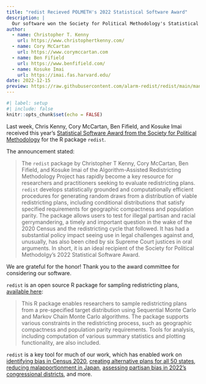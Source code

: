 ```yaml
---
title: "redist Recieved POLMETH's 2022 Statistical Software Award"
description: |
  Our software won the Society for Political Methodology's Statistical Software Award.
author:
  - name: Christopher T. Kenny
    url: https://www.christophertkenny.com/
  - name: Cory McCartan
    url: https://www.corymccartan.com
  - name: Ben Fifield
    url: https://www.benfifield.com/
  - name: Kosuke Imai
    url: https://imai.fas.harvard.edu/
date: 2022-12-15
preview: https://raw.githubusercontent.com/alarm-redist/redist/main/man/figures/logo.png
---
```



```r
#| label: setup
#| include: false
knitr::opts_chunk$set(echo = FALSE)
```


Last week, Chris Kenny, Cory McCartan, Ben Fifield, and Kosuke Imai received this year's [Statistical Software Award from the Society for Political Methodology](https://polmeth.org/statistical-software-award) for the R package `redist`.

The announcement stated:

> The `redist` package by Christopher T Kenny, Cory McCartan, Ben Fifield, and Kosuke Imai of the Algorithm-Assisted Redistricting Methodology Project has rapidly become a key resource for researchers and practitioners seeking to evaluate redistricting plans. `redist` develops statistically grounded and computationally efficient procedures for generating random draws from a distribution of viable redistricting plans, including conditional distributions that satisfy specified requirements for geographic compactness and population parity. The package allows users to test for illegal partisan and racial gerrymandering, a timely and important question in the wake of the 2020 Census and the redistricting cycle that followed. It has had a substantial policy impact seeing use in legal challenges against and, unusually, has also been cited by six Supreme Court justices in oral arguments. In short, it is an ideal recipient of the Society for Political Methodolgy's 2022 Statistical Software Award.


We are grateful for the honor! Thank you to the award committee for considering our software.

`redist` is an open source R package for sampling redistricting plans, [available here](https://alarm-redist.org/redist/):

> This R package enables researchers to sample redistricting plans from a pre-specified target distribution using Sequential Monte Carlo and Markov Chain Monte Carlo algorithms. The package supports various constraints in the redistricting process, such as geographic compactness and population parity requirements. Tools for analysis, including computation of various summary statistics and plotting functionality, are also included.

`redist` is a key tool for much of our work, which has enabled work on [identifying bias in Census 2020](https://www.science.org/doi/10.1126/sciadv.abk3283), [creating alternative plans for all 50 states](https://www.nature.com/articles/s41597-022-01808-2), [reducing malapportionment in Japan](https://alarm-redist.org/posts/2022-09-30-nikkei/), [assessing partisan bias in 2022's congressional districts](https://alarm-redist.org/posts/2022-08-14-gerrymandering-mostly-cancels-nationally/), and more.


